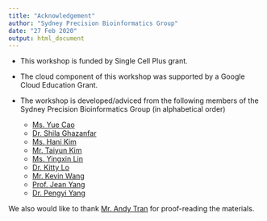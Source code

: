 ```yaml
---
title: "Acknowledgement"
author: "Sydney Precision Bioinformatics Group"
date: "27 Feb 2020"
output: html_document
---
```


+ This workshop is funded by Single Cell Plus grant. 

+ The cloud component of this workshop was supported by a Google Cloud Education Grant. 

+ The workshop is developed/adviced from the following members of the Sydney Precision Bioinformatics Group (in alphabetical order)
  
    * [Ms. Yue Cao](https://sydney.edu.au/science/about/our-people/research-students/yue-cao-644.html)
    * [Dr. Shila Ghazanfar](https://www.cruk.cam.ac.uk/author/shila-ghazanfar)
    * [Ms. Hani Kim](http://www.maths.usyd.edu.au/ut/people?who=JH_Kim&sms=m&personsearch%3DGo+to+person%27s+page)
    * [Mr. Taiyun Kim]()
    * [Ms. Yingxin Lin](https://yingxinlin.github.io)
    * [Dr. Kitty Lo](https://sydney.edu.au/science/people/kitty.lo.php)
    * [Mr. Kevin Wang](https://sydney.edu.au/science/people/kevin.wang.php)
    * [Prof. Jean Yang](https://sydney.edu.au/science/people/jean.yang.php)
    * [Dr. Pengyi Yang](https://sydney.edu.au/science/people/pengyi.yang.php)

We also would like to thank [Mr. Andy Tran](https://sydney.edu.au/science/about/our-people/research-students/andy-tran-312.html) for proof-reading the materials. 
